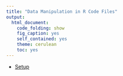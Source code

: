 ```yaml
---
title: "Data Manipulation in R Code Files"
output:
  html_document:
    code_folding: show
    fig_caption: yes
    self_contained: yes
    theme: cerulean
    toc: yes
---
```


- [Setup](Setup.R)
